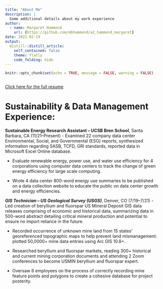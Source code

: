 ```yaml
---
title: "About Me"
description: |
  Some additional details about my work experience
author:
  - name: Margaret Hammond
    url: {https://github.com/mbhammond/a2_hammond_margaret}
date: 2022-02-19
output:
  distill::distill_article:
    self_contained: false
    theme: flatly
    code_folding: hide
---
```


```r
knitr::opts_chunk$set(echo = TRUE, message = FALSE, warning = FALSE)



```



<a href = "Margaret_Hammond_Resume.pdf" target = '_blank'>Click here for the full resume</a>



# Sustainability & Data Management Experience:

**Sustainable Energy Research Assistant – UCSB Bren School**, Santa Barbara, CA (11/21–Present) 
  - Examined 22 company data center Environmental, Social, and Governmental (ESG) reports, synthesized information regarding SASB, TCFD, GRI standards, reported data in Microsoft Excel Online database.
  
  - Evaluate renewable energy, power use, and water use efficiency for 4 corporations using computer data centers to track the change of green energy efficiency for large scale computing.
  
  - Wrote 4 data center 800-word energy use summaries to be published on a data collection website to educate the public on data center growth and energy efficiencies. 

***GIS Technician – US Geological Survey (USGS)***, Denver, CO (7/19–7/21)
  - Led creation of beryllium and fluorspar US Mineral Deposit GIS data releases comprising of economic and historical data, summarizing data in 500-word abstract detailing critical mineral production and potential to ensure no import reliance in the future.
  
  - Recorded occurrence of unknown mine land from 15 states’ georeferenced topographic maps to help prevent land mismanagement: plotted 50,0000+ mine data entries using Arc GIS 10.8+.
  - Researched beryllium and fluorspar markets, reading 300+ historical and current mining corporation documents and attending 2 Zoom conferences to become USMIN beryllium and fluorspar expert.
  
  - Oversaw 6 employees on the process of correctly recording mine feature points and polygons to create a cohesive database for project posterity.


